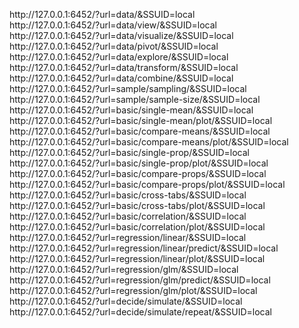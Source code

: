 http://127.0.0.1:6452/?url=data/&SSUID=local<br>
http://127.0.0.1:6452/?url=data/view/&SSUID=local<br>
http://127.0.0.1:6452/?url=data/visualize/&SSUID=local<br>
http://127.0.0.1:6452/?url=data/pivot/&SSUID=local<br>
http://127.0.0.1:6452/?url=data/explore/&SSUID=local<br>
http://127.0.0.1:6452/?url=data/transform/&SSUID=local<br>
http://127.0.0.1:6452/?url=data/combine/&SSUID=local<br>
http://127.0.0.1:6452/?url=sample/sampling/&SSUID=local<br>
http://127.0.0.1:6452/?url=sample/sample-size/&SSUID=local<br>
http://127.0.0.1:6452/?url=basic/single-mean/&SSUID=local<br>
http://127.0.0.1:6452/?url=basic/single-mean/plot/&SSUID=local<br>
http://127.0.0.1:6452/?url=basic/compare-means/&SSUID=local<br>
http://127.0.0.1:6452/?url=basic/compare-means/plot/&SSUID=local<br>
http://127.0.0.1:6452/?url=basic/single-prop/&SSUID=local<br>
http://127.0.0.1:6452/?url=basic/single-prop/plot/&SSUID=local<br>
http://127.0.0.1:6452/?url=basic/compare-props/&SSUID=local<br>
http://127.0.0.1:6452/?url=basic/compare-props/plot/&SSUID=local<br>
http://127.0.0.1:6452/?url=basic/cross-tabs/&SSUID=local<br>
http://127.0.0.1:6452/?url=basic/cross-tabs/plot/&SSUID=local<br>
http://127.0.0.1:6452/?url=basic/correlation/&SSUID=local<br>
http://127.0.0.1:6452/?url=basic/correlation/plot/&SSUID=local<br>
http://127.0.0.1:6452/?url=regression/linear/&SSUID=local<br>
http://127.0.0.1:6452/?url=regression/linear/predict/&SSUID=local<br>
http://127.0.0.1:6452/?url=regression/linear/plot/&SSUID=local<br>
http://127.0.0.1:6452/?url=regression/glm/&SSUID=local<br>
http://127.0.0.1:6452/?url=regression/glm/predict/&SSUID=local<br>
http://127.0.0.1:6452/?url=regression/glm/plot/&SSUID=local<br>
http://127.0.0.1:6452/?url=decide/simulate/&SSUID=local<br>
http://127.0.0.1:6452/?url=decide/simulate/repeat/&SSUID=local<br>
